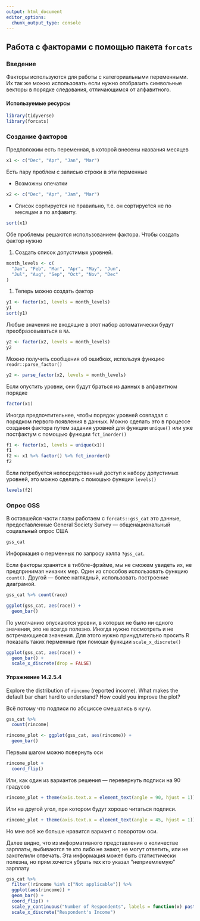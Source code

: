 ```yaml
---
output: html_document
editor_options: 
  chunk_output_type: console
---
```


## Работа с факторами с помощью пакета `forcats`

### Введение

Факторы используются для работы с категориальными переменными. Их так же можно использовать если нужно отобразить символьные векторы в порядке следования, отличающимся от алфавитного.

#### Используемые ресурсы

```r
library(tidyverse)
library(forcats)
```

### Создание факторов

Предположим есть переменная, в которой внесены названия месяцев

```r
x1 <- c("Dec", "Apr", "Jan", "Mar")
```

Есть пару проблем с записью строки в эти перменные

* Возможны опечатки

```r
x2 <- c("Dec", "Apr", "Jam", "Mar")
```

* Список сортируется не правильно, т.е. он сортируется не по месяцам а по алфавиту.

```r
sort(x1)
```

Обе проблемы решаются использованием фактора. Чтобы создать фактор нужно

1. Создать список допустимых уровней.

```r
month_levels <- c(
  "Jan", "Feb", "Mar", "Apr", "May", "Jun", 
  "Jul", "Aug", "Sep", "Oct", "Nov", "Dec"
)
```

1. Теперь можно создать фактор

```r
y1 <- factor(x1, levels = month_levels)
y1
sort(y1)
```

Любые значения не входящие в этот набор автоматически будут преобразовываться в `NA`. 

```r
y2 <- factor(x2, levels = month_levels)
y2
```

Можно получить сообщения об ошибках, используя функцию `readr::parse_factor()`

```r
y2 <- parse_factor(x2, levels = month_levels)
```

Если опустить уровни, они будут браться из данных в алфавитном порядке

```r
factor(x1)
```

Иногда предпочтительнее, чтобы порядок уровней совпадал с порядком первого появления в данных. Можно сделать это в процессе создания фактора путем задания уровней для функции `unique()` или уже постфактум с помощью функции `fct_inorder()`

```r
f1 <- factor(x1, levels = unique(x1))
f1
f2 <- x1 %>% factor() %>% fct_inorder()
f2
```

Если потребуется непосредственный доступ к набору допустимых уровней, это можно сделать с помошью функции `levels()`

```r
levels(f2)
```

### Опрос GSS

В оставшейся части главы работаем с `forcats::gss_cat` это данные, предоставленные General Society Survey --- общенациональный социальный опрос США

```r
gss_cat
```

Информация о перменных по запросу хэлпа `?gss_cat`.

Если факторы хранятся в тиббле-фрэйме, мы не сможем увидеть их, не предпринимая никаких мер. Один из способов использовать функцию `count()`. Другой --- более наглядный, использовать построение диаграмой.

```r
gss_cat %>% count(race)

ggplot(gss_cat, aes(race)) +
  geom_bar()
```

По умолчанию опускаются уровни, в которых не было ни одного значения, это не всегда полезно. Иногда нужно посмотреть и не встречающиеся значения. Для этого нужно принудлительно просить R показать таких перменные при помощи функции `scale_x_discrete()`

```r
ggplot(gss_cat, aes(race)) +
  geom_bar() +
  scale_x_discrete(drop = FALSE)
```

#### Упражнение 14.2.5.4
<div class="question">
Explore the distribution of `rincome` (reported income). What makes the default bar chart hard to understand? How could you improve the plot?
</div>

Всё потому что подписи по абсциссе смешались в кучу. 

```r
gss_cat %>%
  count(rincome)

rincome_plot <- ggplot(gss_cat, aes(rincome)) +
  geom_bar()
```

Первым шагом можно повернуть оси

```r
rincome_plot +
  coord_flip()
```

Или, как один из вариантов решения --- перевернуть подписи на 90 градусов

```r
rincome_plot + theme(axis.text.x = element_text(angle = 90, hjust = 1))
```

Или на другой угол, при котором будут хорошо читаться подписи.

```r
rincome_plot + theme(axis.text.x = element_text(angle = 45, hjust = 1))
```

Но мне всё же больше нравится вариант с поворотом оси.

Далее видно, что из информативного представления о количестве зарплаты, выбиваются те кто либо не знают, не могут ответить, или не захотелили отвечать. Эта информация может быть статистически полезна, но прям хочется убрать тех кто указал "неприемлемую" зарплату

```r
gss_cat %>%
  filter(!rincome %in% c("Not applicable")) %>%
  ggplot(aes(rincome)) +
  geom_bar() +
  coord_flip() +
  scale_y_continuous("Number of Respondents", labels = function(x) paste0(x/1000, "k")) +
  scale_x_discrete("Respondent's Income")
```

